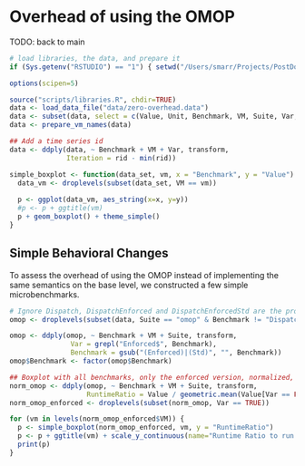 Overhead of using the OMOP
==========================

TODO: back to main


```r
# load libraries, the data, and prepare it
if (Sys.getenv("RSTUDIO") == "1") { setwd("/Users/smarr/Projects/PostDoc/ZERO-MOP/perf-eval-selfopt/") }

options(scipen=5)

source("scripts/libraries.R", chdir=TRUE)
data <- load_data_file("data/zero-overhead.data")
data <- subset(data, select = c(Value, Unit, Benchmark, VM, Suite, Var, rid))
data <- prepare_vm_names(data)

## Add a time series id
data <- ddply(data, ~ Benchmark + VM + Var, transform,
              Iteration = rid - min(rid))

simple_boxplot <- function(data_set, vm, x = "Benchmark", y = "Value") {
  data_vm <- droplevels(subset(data_set, VM == vm))
  
  p <- ggplot(data_vm, aes_string(x=x, y=y))
  #p <- p + ggtitle(vm)
  p + geom_boxplot() + theme_simple()
}
```

Simple Behavioral Changes
-------------------------

To assess the overhead of using the OMOP instead of implementing the same
semantics on the base level, we constructed a few simple microbenchmarks.



```r
# Ignore Dispatch, DispatchEnforced and DispatchEnforcedStd are the proper benchmarks
omop <- droplevels(subset(data, Suite == "omop" & Benchmark != "Dispatch" & Iteration > 50))

omop <- ddply(omop, ~ Benchmark + VM + Suite, transform,
               Var = grepl("Enforced$", Benchmark),
               Benchmark = gsub("(Enforced)|(Std)", "", Benchmark))
omop$Benchmark <- factor(omop$Benchmark)

## Boxplot with all benchmarks, only the enforced version, normalized, and shown around 1.0 line
norm_omop <- ddply(omop, ~ Benchmark + VM + Suite, transform,
                   RuntimeRatio = Value / geometric.mean(Value[Var == FALSE]))
norm_omop_enforced <- droplevels(subset(norm_omop, Var == TRUE))

for (vm in levels(norm_omop_enforced$VM)) {
  p <- simple_boxplot(norm_omop_enforced, vm, y = "RuntimeRatio")
  p <- p + ggtitle(vm) + scale_y_continuous(name="Runtime Ratio to run without OMOP") + theme(axis.text.x = element_text(angle = 90, hjust = 1, vjust=0.5))
  print(p)
}
```
